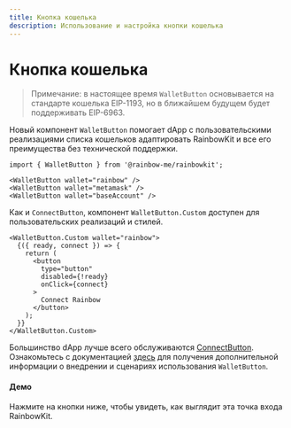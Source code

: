 ```yaml
---
title: Кнопка кошелька
description: Использование и настройка кнопки кошелька
---
```


# Кнопка кошелька

> Примечание: в настоящее время `WalletButton` основывается на стандарте кошелька EIP-1193, но в ближайшем будущем будет поддерживать EIP-6963.

Новый компонент `WalletButton` помогает dApp с пользовательскими реализациями списка кошельков адаптировать RainbowKit и все его преимущества без технической поддержки.

```tsx
import { WalletButton } from '@rainbow-me/rainbowkit';

<WalletButton wallet="rainbow" />
<WalletButton wallet="metamask" />
<WalletButton wallet="baseAccount" />
```

Как и `ConnectButton`, компонент `WalletButton.Custom` доступен для пользовательских реализаций и стилей.

```tsx
<WalletButton.Custom wallet="rainbow">
  {({ ready, connect }) => {
    return (
      <button
        type="button"
        disabled={!ready}
        onClick={connect}
      >
        Connect Rainbow
      </button>
    );
  }}
</WalletButton.Custom>
```

Большинство dApp лучше всего обслуживаются [ConnectButton](https://www.rainbowkit.com/docs/connect-button). Ознакомьтесь с документацией [здесь](https://www.rainbowkit.com/docs/wallet-button) для получения дополнительной информации о внедрении и сценариях использования `WalletButton`.

#### Демо

Нажмите на кнопки ниже, чтобы увидеть, как выглядит эта точка входа RainbowKit.

<WalletButtonDemo />

